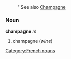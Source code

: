 :''See also [[Champagne]]

===Noun===
[[Category:French nouns]]
'''champagne''' ''m''

#champagne (''wine'')